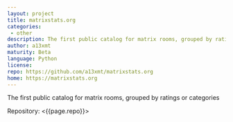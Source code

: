 ```yaml
---
layout: project
title: matrixstats.org
categories: 
 - other
description: The first public catalog for matrix rooms, grouped by ratings or categories
author: a13xmt
maturity: Beta
language: Python
license: 
repo: https://github.com/a13xmt/matrixstats.org
home: https://matrixstats.org
---
```


The first public catalog for matrix rooms, grouped by ratings or categories

Repository: <{{page.repo}}>
